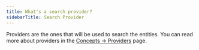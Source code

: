```yaml
---
title: What's a search provider?
sidebarTitle: Search Provider
---
```


Providers are the ones that will be used to search the entities. You can read more about providers in the [Concepts -> Providers](./concepts/providers.md) page.
